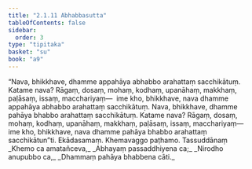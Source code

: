 ```yaml
---
title: "2.1.11 Abhabbasutta"
tableOfContents: false
sidebar:
  order: 3
type: "tipitaka"
basket: "su"
book: "a9"
---
```



<DynamicBreadcrumb />

<Division number="62" book="a9" bookNo="17" page="249">

<Paragraph number="430" book="a9">
“Nava, bhikkhave, dhamme appahāya abhabbo arahattaṃ sacchikātuṃ. Katame nava? Rāgaṃ, dosaṃ, mohaṃ, kodhaṃ, upanāhaṃ, makkhaṃ, paḷāsaṃ, issaṃ, macchariyaṃ—  ime kho, bhikkhave, nava dhamme appahāya abhabbo arahattaṃ sacchikātuṃ.
</Paragraph>

<Paragraph number="431" book="a9">
Nava, bhikkhave, dhamme pahāya bhabbo arahattaṃ sacchikātuṃ. Katame nava? Rāgaṃ, dosaṃ, mohaṃ, kodhaṃ, upanāhaṃ, makkhaṃ, paḷāsaṃ, issaṃ, macchariyaṃ—  ime kho, bhikkhave, nava dhamme pahāya bhabbo arahattaṃ sacchikātun”ti.

</Paragraph>
</Division>

<Paragraph number="432" type="center" book="a9">
Ekādasamaṃ.



</Paragraph>

<Paragraph number="433" type="center" book="a9">
Khemavaggo paṭhamo.



</Paragraph>

<Paragraph number="434" type="center" book="a9">
Tassuddānaṃ


</Paragraph>

<Paragraph number="435" type="verses" book="a9">
_Khemo ca amatañceva,_  
_Abhayaṃ passaddhiyena ca;_  
_Nirodho anupubbo ca,_  
_Dhammaṃ pahāya bhabbena cāti._
</Paragraph>